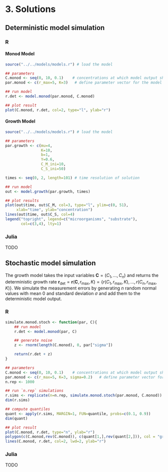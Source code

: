# 3. Solutions

## Deterministic model simulation {.tabset}

### R
#### Monod Model
```r
source("../../models/models.r") # load the model

## parameters
C.monod <- seq(0, 10, 0.1)    # concentrations at which model output should be calculated
par.monod <- c(r_max=5, K=3)   # define parameter vector for the model "Monod"

## run model
r.det <- model.monod(par.monod, C.monod)

## plot result
plot(C.monod, r.det, col=2, type="l", ylab="r")
```

#### Growth Model
```r
source("../../models/models.r") # load the model

## parameters
par.growth <- c(mu=4,
                K=10,
                b=1,
                Y=0.6,
                C_M_ini=10,
                C_S_ini=50)

times <- seq(0, 2, length=101) # time resolution of solution

## run model
out <- model.growth(par.growth, times)

## plot results
plot(out$time, out$C_M, col=3, type="l", ylim=c(0, 51),
     xlab="time", ylab="concentration")
lines(out$time, out$C_S, col=4)
legend("topright", legend=c("microorganisms", "substrate"),
       col=c(3,4), lty=1)
```

### Julia
TODO

## Stochastic model simulation  {.tabset}

The growth model takes the input variables  $\mathbf{C} =
(C_1,...,C_{n})$ and returns the deterministic growth rate $\mathbf{r}_{\mathrm{det}} = \mathbf{r}(\mathbf{C},r_{\mathrm{max}},K) = \{r(C_1,r_{\mathrm{max}},K),\dots,r(C_n,r_{\mathrm{max}},K)\}$.
We simulate the measurement errors by generating $n$ random
normal values with mean $0$ and standard deviation $\sigma$ and add
them to the deterministic model output.

### R
```r
simulate.monod.stoch <- function(par, C){
    ## run model
    r.det <- model.monod(par, C)

    ## generate noise
    z <- rnorm(length(C.monod), 0, par["sigma"])

    return(r.det + z)
}

## parameters
C.monod <- seq(0, 10, 0.1)    # concentrations at which model output should be calculated
par.monod <- c(r_max=5, K=3, sigma=0.2)   # define parameter vector for the model "Monod"
n.rep <- 1000

## run `n.rep` simulations
r.sims <- replicate(n=n.rep, simulate.monod.stoch(par.monod, C.monod))
dim(r.sims)

## compute quantiles
quant <- apply(r.sims, MARGIN=1, FUN=quantile, probs=c(0.1, 0.9))
dim(quant)

## plot result
plot(C.monod, r.det, type="n", ylab="r")
polygon(c(C.monod,rev(C.monod)), c(quant[1,],rev(quant[2,])), col = "grey85")
lines(C.monod, r.det, col=2, lwd=2, ylab="r")
```

### Julia
TODO
